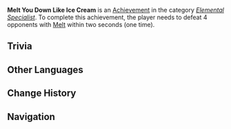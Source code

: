{{Achievement Infobox
|title        = Melt You Down Like Ice Cream
|id           = 82034
|order id     = 2034
|category     = Elemental Specialist
|description  = Defeat 4 opponents with [[Melt]] within 2s (×1).
|requirements = 
|primogems    = 5
|tracking     = Tracks the number of times the player defeated 4 opponents in this way.
|topic        = 
|set          = Melt You Down Like Ice Cream
|tier         = 1
|tiers_total  = 3
|tier1        = Melt You Down Like Ice Cream (Tier 1)
|tier2        = Melt You Down Like Ice Cream (Tier 2)
|tier3        = Melt You Down Like Ice Cream (Tier 3)
|prev         = 
|next         = Melt You Down Like Ice Cream (Tier 2)
}}
'''Melt You Down Like Ice Cream''' is an [[Achievement]] in the category ''[[Elemental Specialist]]''. To complete this achievement, the player needs to defeat 4 opponents with [[Melt]] within two seconds (one time).

==Trivia==
{{Transclude|Melt You Down Like Ice Cream|Trivia}}
<!--
==Video Guides==
{{EVT
|video1   = 
|caption1 = 
}}
-->
==Other Languages==
{{Transclude|Melt You Down Like Ice Cream|Other Languages}}

==Change History==
{{Change History|1.0}}
<!--
==References==
{{Reflist}}
-->
==Navigation==
{{Achievement Navbox|Elemental Specialist}}